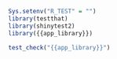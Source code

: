 ```r
Sys.setenv("R_TEST" = "")
library(testthat)
library(shinytest2)
library({{app_library}})

test_check("{{app_library}}")
```
